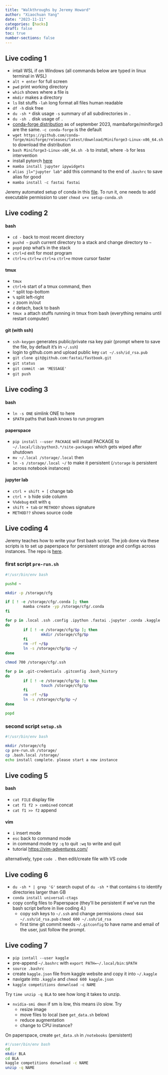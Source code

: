 ---
title: "Walkthroughs by Jeremy Howard"
author: "Xiaochuan Yang"
date: "2023-11-11"
categories: [hacks]
draft: false
toc: true
number-sections: false
---


## Live coding 1  
- intall WSL if on Windows (all commands below are typed in linux terminal in WSL)
- `alt + enter` for full screen
- `pwd` print working directory
- `which` shows where a file is
- `mkdir` makes a directory
- `ls` list stuffs `-lah` long format all files human readable
- `df -h` disk free
- `du -sh *` disk usage `-s` summary of all subdirectories in `.`
- `du -sh .` disk usage of `.`  
- [conda-forge  distribution](https://github.com/conda-forge/miniforge) as of september 2023,  mambaforge/miniforge3 are the same. `-c conda-forge` is the default
- `wget https://github.com/conda-forge/miniforge/releases/latest/download/Miniforge3-Linux-x86_64.sh` to download the distribution
- `bash Miniforge3-Linux-x86_64.sh -b` to install, where `-b` for less intervention
- install pytorch [here](https://pytorch.org/get-started/locally/)
- `mamba install jupyter ipywidgets`
- `alias jl="jupyter lab"` add this command to the end of `.bashrc` to save alias for good
- `mamba install -c fastai fastai`


:::{.callout-tip}
Jeremy automated setup of conda in this [file](https://raw.githubusercontent.com/fastai/fastsetup/master/setup-conda.sh).  To run it, one needs to add executable permission to user `chmod u+x setup-conda.sh`
:::

## Live coding 2  


#### bash  
- `cd -` back to most recent directory
- `pushd ~` push current directory to a stack and change directory to `~`
- `popd` pop what's in the stack
- `ctrl+d` exit for most program
- `ctrl+u` `ctrl+w` `ctrl+a` `ctrl+e` move cursor faster


#### tmux  
- `tmux`
- `ctrl+b` start of a tmux command, then
- `"` split top-bottom
- `%` split left-right
- `z` zoom in/out
- `d` detach, back to bash
- `tmux a` attach stuffs running in tmux from bash (everything remains until restart computer)


#### git (with ssh)
- `ssh-keygen` generates public/private rsa key pair (prompt where to save the file, by default it's in `~/.ssh`)
- login to github.com and upload public key  `cat ~/.ssh/id_rsa.pub`
- `git clone git@github.com:fastai/fastbook.git`
- `git status` 
- `git commit -am 'MESSAGE'`
- `git push`


## Live coding 3  

#### bash  
- `ln -s ONE` simlink ONE to here
- `$PATH` paths that bash knows to run program

#### paperspace
- `pip install --user PACKAGE` will install PACKAGE to `~/.local/lib/python3.*/site-packages`  which gets wiped after shutdown
- `mv ~/.local /storage/.local` then 
- `ln -s /storage/.local ~/` to make it persistent (`/storage` is persistent across notebook instances)

#### jupyter lab  
- `ctrl + shift + [` change tab
- `ctrl + b` hide side column
- `%%debug` exit with `q`
- `shift + tab` or `METHOD?` shows signature
- `METHOD??` shows source code

## Live coding 4

:::{.callout-tip}
Jeremy teaches how to write your first bash script. The job done via these scripts is to set up paperspace for persistent storage and configs across instances. The repo is [here](https://github.com/fastai/paperspace-setup/tree/master).
:::


### first script `pre-run.sh`

```{bash}
#!/usr/bin/env bash

pushd ~

mkdir -p /storage/cfg

if [ ! -e /storage/cfg/.conda ]; then
        mamba create -yp /storage/cfg/.conda
fi

for p in .local .ssh .config .ipython .fastai .jupyter .conda .kaggle
do
        if [ ! -e /storage/cfg/$p ]; then
                mkdir /storage/cfg/$p
        fi
        rm -rf ~/$p
        ln -s /storage/cfg/$p ~/
done

chmod 700 /storage/cfg/.ssh

for p in .git-credentials .gitconfig .bash_history
do
        if [ ! -e /storage/cfg/$p ]; then
                touch /storage/cfg/$p
        fi
        rm -rf ~/$p
        ln -s /storage/cfg/$p ~/
done

popd
```

### second script `setup.sh`

```{bash}
#!/usr/bin/env bash

mkdir /storage/cfg
cp pre-run.sh /storage/
cp .bash.local /storage/
echo install complete. please start a new instance
```



## Live coding 5


#### bash
- `cat FILE` display file
- `cat f1 f2 > combined` concat
- `cat f1 >> f2` append


#### vim  
- `i` insert mode
- `esc` back to command mode
- in command mode try `:q` to quit `:wq` to write and quit 
- tutorial [https://vim-adventures.com/](https://vim-adventures.com/)

alternatively,  type `code .` then edit/create file with VS code 


## Live coding 6


- `du -sh * | grep 'G'`  search ouput of `du -sh *` that contains `G` to identify directories larger than GB
- `conda install universal-ctags`
- copy config files to Paperspace (they'll be persistent if we've run the bash script before in live coding 4.)
  -  copy ssh keys to `~/.ssh` and change permissions `chmod 644 ~/.ssh/id_rsa.pub` `chmod 600 ~/.ssh/id_rsa`
  -  first time git commit needs `~/.gitconfig` to have name and email of the user, just follow the prompt. 


## Live coding 7

- `pip isntall --user kaggle`  
- pre-append `~/.bashrc` with  `export PATH=~/.local/bin:$PATH`
- `source .bashrc` 
- create `kaggle.json` file from kaggle website and copy  it into `~/.kaggle`
- navigate into `.kaggle` and `chmod 600 kaggle.json`
- `kaggle competitions donwnload -c NAME`


Try `time unzip -q BLA` to see how long it takes to unzip. 


- `nvidia-smi dmon` if sm is low, this means i/o slow. Try  
  -  resize image
  -  move files to local (see `get_data.sh` below) 
  -  reduce augmentation
  -  change to CPU instance?



On paperspace, create `get_data.sh` in `/notebooks` (persistent)
```{bash}
#!/user/bin/env bash
cd
mkdir BLA
cd BLA
kaggle competitions donwnload -c NAME
unzip -q NAME
```